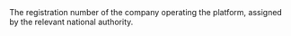<ResponseField name="CompanyNumber" type="string" >    
The registration number of the company operating the platform, assigned by the relevant national authority.  
</ResponseField>